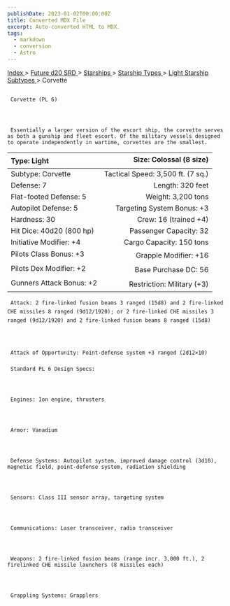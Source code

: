 ```yaml
---
publishDate: 2023-01-02T00:00:00Z
title: Converted MDX File
excerpt: Auto-converted HTML to MDX.
tags:
  - markdown
  - conversion
  - Astro
---
```


[
Index
](-index) >
[
Future d20 SRD
](future-d20-srd-index) >
[
Starships
](future-d20-srd-starships-index) >
[
Starship Types
](future-d20-srd-starships-starship-types-index) >
[
Light Starship Subtypes
](future-d20-srd-starships-starship-types-light-starship-subtypes-index) > Corvette

##

     Corvette (PL 6)




     Essentially a larger version of the escort ship, the corvette serves as both a gunship and fleet escort. Of the military vessels designed to operate independently in wartime, corvettes are the smallest.

| Type: Light              |           Size: Colossal (8 size) |
| :----------------------- | --------------------------------: |
| Subtype: Corvette        | Tactical Speed: 3,500 ft. (7 sq.) |
| Defense: 7               |                  Length: 320 feet |
| Flat-footed Defense: 5   |                Weight: 3,200 tons |
| Autopilot Defense: 5     |        Targeting System Bonus: +3 |
| Hardness: 30             |             Crew: 16 (trained +4) |
| Hit Dice: 40d20 (800 hp) |            Passenger Capacity: 32 |
| Initiative Modifier: +4  |          Cargo Capacity: 150 tons |
| Pilots Class Bonus: +3   |             Grapple Modifier: +16 |
| Pilots Dex Modifier: +2  |              Base Purchase DC: 56 |
| Gunners Attack Bonus: +2 |        Restriction: Military (+3) |

     Attack: 2 fire-linked fusion beams 3 ranged (15d8) and 2 fire-linked CHE missiles 8 ranged (9d12/1920); or 2 fire-linked CHE missiles 3 ranged (9d12/1920) and 2 fire-linked fusion beams 8 ranged (15d8)




     Attack of Opportunity: Point-defense system +3 ranged (2d12×10)

###

     Standard PL 6 Design Specs:




     Engines: Ion engine, thrusters




     Armor: Vanadium




     Defense Systems: Autopilot system, improved damage control (3d10), magnetic field, point-defense system, radiation shielding




     Sensors: Class III sensor array, targeting system




     Communications: Laser transceiver, radio transceiver




     Weapons: 2 fire-linked fusion beams (range incr. 3,000 ft.), 2 firelinked CHE missile launchers (8 missiles each)




     Grappling Systems: Grapplers
